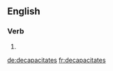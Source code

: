 ==English==

===Verb===
{{head|en|verb form}}

# {{en-third-person singular of|decapacitate}}

[[de:decapacitates]]
[[fr:decapacitates]]